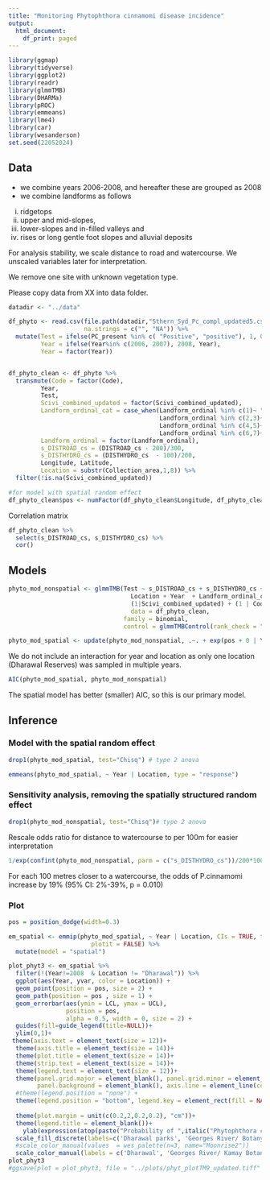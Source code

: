 ```yaml
---
title: "Monitoring Phytophthora cinnamomi disease incidence"
output:
  html_document:
    df_print: paged
---
```



```r
library(ggmap)
library(tidyverse)
library(ggplot2)
library(readr)
library(glmmTMB)
library(DHARMa)
library(pROC)
library(emmeans)
library(lme4)
library(car)
library(wesanderson)
set.seed(22052024)
```


## Data

- we combine years 2006-2008, and hereafter these are grouped as 2008
- we combine landforms as follows 

 i. ridgetops
 ii. upper and mid-slopes, 
 iii. lower-slopes and in-filled valleys and 
 iv. rises or long gentle foot slopes and alluvial deposits

For analysis stability, we scale distance to road and watercourse. We unscaled variables later for interpretation. 

We remove one site with unknown vegetation type. 

Please copy data from XX into data folder. 


```r
datadir <- "../data"

df_phyto <- read.csv(file.path(datadir,"Sthern_Syd_Pc_compl_updated5.csv"), strip.white = TRUE,
                     na.strings = c("", "NA")) %>% 
  mutate(Test = ifelse(PC_present %in% c( "Positive", "positive"), 1, 0),
         Year = ifelse(Year%in% c(2006, 2007), 2008, Year), 
         Year = factor(Year)) 


df_phyto_clean <- df_phyto %>% 
  transmute(Code = factor(Code), 
         Year,
         Test,
         Scivi_combined_updated = factor(Scivi_combined_updated),
         Landform_ordinal_cat = case_when(Landform_ordinal %in% c(1)~ "1",
                                          Landform_ordinal %in% c(2,3)~ "2-3",
                                          Landform_ordinal %in% c(4,5)~ "4-5",
                                          Landform_ordinal %in% c(6,7)~ "6-7"),
         Landform_ordinal = factor(Landform_ordinal), 
         s_DISTROAD_cs = (DISTROAD_cs - 200)/300,
         s_DISTHYDRO_cs = (DISTHYDRO_cs  - 100)/200,
         Longitude, Latitude,
         Location = substr(Collection_area,1,8)) %>% 
  filter(!is.na(Scivi_combined_updated))

#for model with spatial random effect
df_phyto_clean$pos <- numFactor(df_phyto_clean$Longitude, df_phyto_clean$Latitude)
```

Correlation matrix
```r
df_phyto_clean %>% 
  select(s_DISTROAD_cs, s_DISTHYDRO_cs) %>% 
  cor()
```

## Models

```r
phyto_mod_nonspatial <- glmmTMB(Test ~ s_DISTROAD_cs + s_DISTHYDRO_cs +
                                  Location + Year  + Landform_ordinal_cat +
                                  (1|Scivi_combined_updated) + (1 | Code) ,
                                  data = df_phyto_clean,
                                family = binomial,
                                control = glmmTMBControl(rank_check = "adjust"))

phyto_mod_spatial <- update(phyto_mod_nonspatial, .~. + exp(pos + 0 | Year))

```

We do not include an interaction for year and location as only one location (Dharawal Reserves) was sampled in multiple years. 


```r
AIC(phyto_mod_spatial, phyto_mod_nonspatial)
```

The spatial model has better (smaller) AIC, so this is our primary model.


## Inference

### Model with the spatial random effect

```r
drop1(phyto_mod_spatial, test="Chisq") # type 2 anova
```


```r
emmeans(phyto_mod_spatial, ~ Year | Location, type = "response")
```

### Sensitivity analysis, removing the spatially structured random effect

```r
drop1(phyto_mod_nonspatial, test="Chisq")# type 2 anova
```

Rescale odds ratio for distance to watercourse to per 100m for easier interpretation

```r
1/exp(confint(phyto_mod_nonspatial, parm = c("s_DISTHYDRO_cs"))/200*100)
```
For each 100 metres closer to a watercourse, the odds of P.cinnamomi increase by 19% (95% CI: 2%-39%, p = 0.010)


### Plot


```r
pos = position_dodge(width=0.3)

em_spatial <- emmip(phyto_mod_spatial, ~ Year | Location, CIs = TRUE, type = "response", 
                       plotit = FALSE) %>% 
  mutate(model = "spatial")

plot_phyt3 <- em_spatial %>% 
  filter(!(Year!=2008  & Location != "Dharawal")) %>%
  ggplot(aes(Year, yvar, color = Location)) +
  geom_point(position = pos, size = 2) + 
  geom_path(position = pos , size = 1) +
  geom_errorbar(aes(ymin = LCL, ymax = UCL),
                position = pos,
                alpha = 0.5, width = 0, size = 2) + 
  guides(fill=guide_legend(title=NULL))+
  ylim(0,1)+
 theme(axis.text = element_text(size = 12))+
  theme(axis.title = element_text(size = 14))+
  theme(plot.title = element_text(size = 14))+
  theme(strip.text = element_text(size = 14))+
  theme(legend.text = element_text(size = 12))+
  theme(panel.grid.major = element_blank(), panel.grid.minor = element_blank(),
        panel.background = element_blank(), axis.line = element_line(colour = "black")) +
  #theme(legend.position = "none") +
  theme(legend.position = "bottom", legend.key = element_rect(fill = NA))+
  
  theme(plot.margin = unit(c(0.2,2,0.2,0.2), "cm"))+
  theme(legend.title = element_blank())+
    ylab(expression(atop(paste("Probability of ",italic("Phytophthora cinnamomi")), paste(" infection (+/-95% CI)"))))+
  scale_fill_discrete(labels=c('Dharawal parks', 'Georges River/ Botany Bay parks', 'Royal / Heathcote / Garawarra parks'))+
  #scale_color_manual(values  = wes_palette(n=3, name="Moonrise2"))
  scale_color_manual(labels = c('Dharawal', 'Georges River/ Kamay Botany Bay', 'Royal / Heathcote / Garawarra'), values  = c("darkgoldenrod4", "darkgoldenrod2", "gold"))
plot_phyt3
#ggsave(plot = plot_phyt3, file = "../plots/phyt_plotTM9_updated.tiff" , width = 180, height = 150, units = "mm", device = "tiff")
```




